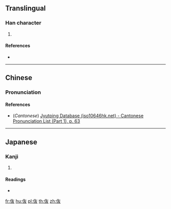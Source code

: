 ==Translingual==

===Han character===
{{Han char|rn=9|rad=人|as=04|sn=6|four=|canj=OKE|ids=⿰亻友}}

# {{defn|Han|sort=人04}}

====References====
* {{Han ref|kx=0096.121|dkj=00452|hdz=10120.030|uh=4F16|ud=20246}}

----

==Chinese==
{{zh-forms}}

===Pronunciation===
{{zh-pron
|m=tǎng
|c=tong2
|mc=
|oc=
|ma=
|cat=
}}

====References====
* (''Cantonese'') [http://www.iso10646hk.net/jp/document/download.jsp Jyutping Database (iso10646hk.net) - Cantonese Pronunciation List (Part 1), p. 63]

----

==Japanese==

===Kanji===
{{ja-kanji|grade=|rs=人04}}

# {{defn|lang=ja|sort=人04}}

====Readings====
* {{ja-readings|on=[[ど]] (do), [[とう]] (tō)|kun=}}

[[fr:伖]]
[[hu:伖]]
[[pl:伖]]
[[th:伖]]
[[zh:伖]]